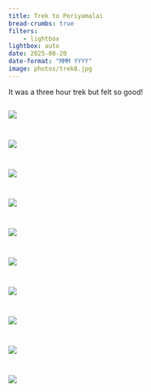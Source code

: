 ```yaml
---
title: Trek to Periyamalai
bread-crumbs: true
filters:
    - lightbox
lightbox: auto
date: 2025-08-20
date-format: "MMM YYYY"
image: photos/trek8.jpg
---
```


It was a three hour trek but felt so good!

::: {style="display: grid;grid-template-columns: repeat(auto-fill, minmax(250px, 1fr));grid-gap: 1em;"}

![](photos/trek1.jpg)

![](photos/trek2.jpg)

![](photos/trek3.jpg)

![](photos/trek5.jpg)

![](photos/trek6.jpg)

![](photos/trek7.jpg)

![](photos/trek8.jpg)

![](photos/trek9.jpg)

![](photos/trek4.jpg)

![](photos/trek10.jpg)

:::